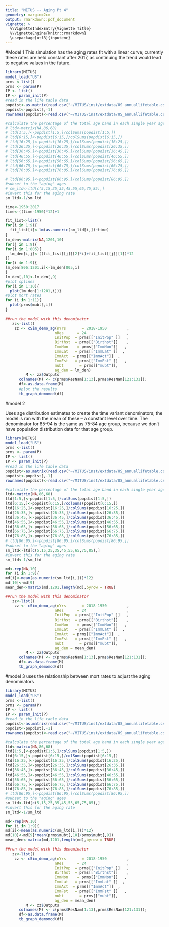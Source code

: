 ```yaml
---
title: "MITUS -- Aging Pt 4"
geometry: margin=2cm
output: rmarkdown::pdf_document
vignette: >
  %\VignetteIndexEntry{Vignette Title}
  %\VignetteEngine{knitr::rmarkdown}
  \usepackage[utf8]{inputenc}
---
```


#Model 1
This simulation has the aging rates fit with a linear curve; currently these rates are held constant after 2017, as continuing the trend would lead to negative values in the future. 
```r
library(MITUS)
model_load("US")
prms <-list()
prms <- param(P)
IP <- list()
IP <- param_init(P)
#read in the life table data
popdist<-as.matrix(read.csv("~/MITUS/inst/extdata/US_annuallifetable.csv"))[,]
popdist<-popdist[,-1]
rownames(popdist)<-read.csv("~/MITUS/inst/extdata/US_annuallifetable.csv")[,1]

#calculate the percentage of the total age band in each single year age 
# ltd<-matrix(NA,86,68)
# ltd[1:5,]<-popdist[1:5,]/colSums(popdist[1:5,])
# ltd[6:15,]<-popdist[6:15,]/colSums(popdist[6:15,])
# ltd[16:25,]<-popdist[16:25,]/colSums(popdist[16:25,])
# ltd[26:35,]<-popdist[26:35,]/colSums(popdist[26:35,])
# ltd[36:45,]<-popdist[36:45,]/colSums(popdist[36:45,])
# ltd[46:55,]<-popdist[46:55,]/colSums(popdist[46:55,])
# ltd[56:65,]<-popdist[56:65,]/colSums(popdist[56:65,])
# ltd[66:75,]<-popdist[66:75,]/colSums(popdist[66:75,])
# ltd[76:85,]<-popdist[76:85,]/colSums(popdist[76:85,])

# ltd[86:95,]<-popdist[86:95,]/colSums(popdist[86:95,])
#subset to the "aging" ages 
# sm_ltd<-ltd[c(5,15,25,35,45,55,65,75,85),]
#invert this for the aging rate
sm_ltd<-1/sm_ltd

time<-1950:2017
time<-((time-1950)*12)+1

fit_list<-list()
for(i in 1:9){
  fit_list[i]<-lm(as.numeric(sm_ltd[i,])~time)
}
lm_den<-matrix(NA,1201,10)
for(j in 1:9){
for(i in 1:805){
  lm_den[i,j]<-((fit_list[[j]][2]*i)+fit_list[[j]][1])*12
}} 
for(i in 1:9){
lm_den[806:1201,i]<-lm_den[805,i]
}
lm_den[,10]<-lm_den[,9]
#plot splines
for(i in 1:10){
  plot(lm_den[1:1201,i])}
#plot mort rates
for (i in 1:11){
  plot(prms$mubt[,i])
}

##run the model with this denominator 
   zz<-list()
    zz <- cSim_demo_ag(nYrs       = 2018-1950         ,
                      nRes      = 24                  ,
                      InitPop  = prms[["InitPop" ]]   ,
                      Birthst  = prms[["Birthst"]]    ,
                      ImmNon    = prms[["ImmNon"]]   ,
                      ImmLat   = prms[["ImmLat" ]]  ,
                      ImmAct  = prms[["ImmAct"]]  ,
                      ImmFst   = prms[["ImmFst" ]]   ,
                      mubt       = prms[["mubt"]],
                      ag_den = lm_den)
         M <- zz$Outputs
      colnames(M) <- c(prms$ResNam[1:13],prms$ResNam[121:131]);
      df<-as.data.frame(M)
      #plot the results
      tb_graph_demomod(df)
```

#model 2

Uses age distribution estimates to create the time variant denominators; the model is ran with the mean of these -- a constant level over time. The denominator for 85-94 is the same as 75-84 age group, because we don't have population distribution data for that age group. 

```r
library(MITUS)
model_load("US")
prms <-list()
prms <- param(P)
IP <- list()
IP <- param_init(P)
#read in the life table data
popdist<-as.matrix(read.csv("~/MITUS/inst/extdata/US_annuallifetable.csv"))
popdist<-popdist[,-1]
rownames(popdist)<-read.csv("~/MITUS/inst/extdata/US_annuallifetable.csv")[,1]

#calculate the percentage of the total age band in each single year age 
ltd<-matrix(NA,86,68)
ltd[1:5,]<-popdist[1:5,]/colSums(popdist[1:5,])
ltd[6:15,]<-popdist[6:15,]/colSums(popdist[6:15,])
ltd[16:25,]<-popdist[16:25,]/colSums(popdist[16:25,])
ltd[26:35,]<-popdist[26:35,]/colSums(popdist[26:35,])
ltd[36:45,]<-popdist[36:45,]/colSums(popdist[36:45,])
ltd[46:55,]<-popdist[46:55,]/colSums(popdist[46:55,])
ltd[56:65,]<-popdist[56:65,]/colSums(popdist[56:65,])
ltd[66:75,]<-popdist[66:75,]/colSums(popdist[66:75,])
ltd[76:85,]<-popdist[76:85,]/colSums(popdist[76:85,])
# ltd[86:95,]<-popdist[86:95,]/colSums(popdist[86:95,])
#subset to the "aging" ages 
sm_ltd<-ltd[c(5,15,25,35,45,55,65,75,85),]
#invert this for the aging rate
sm_ltd<-1/sm_ltd

md<-rep(NA,10)
for (i in 1:9){
md[i]<-mean(as.numeric(sm_ltd[i,]))*12}
md[10]<-md[9]
mean_den<-matrix(md,1201,length(md),byrow = TRUE)

##run the model with this denominator 
   zz<-list()
    zz <- cSim_demo_ag(nYrs       = 2018-1950         ,
                      nRes      = 24                  ,
                      InitPop  = prms[["InitPop" ]]   ,
                      Birthst  = prms[["Birthst"]]    ,
                      ImmNon    = prms[["ImmNon"]]   ,
                      ImmLat   = prms[["ImmLat" ]]  ,
                      ImmAct  = prms[["ImmAct"]]  ,
                      ImmFst   = prms[["ImmFst" ]]   ,
                      mubt       = prms[["mubt"]],
                      ag_den = mean_den)
         M <- zz$Outputs
      colnames(M) <- c(prms$ResNam[1:13],prms$ResNam[121:131]);
      df<-as.data.frame(M)
      tb_graph_demomod(df)
```


#model 3
uses the relationship between mort rates to adjust the aging denominators

```r
library(MITUS)
model_load("US")
prms <-list()
prms <- param(P)
IP <- list()
IP <- param_init(P)
#read in the life table data
popdist<-as.matrix(read.csv("~/MITUS/inst/extdata/US_annuallifetable.csv"))[,]
popdist<-popdist[,-1]
rownames(popdist)<-read.csv("~/MITUS/inst/extdata/US_annuallifetable.csv")[,1]

#calculate the percentage of the total age band in each single year age 
ltd<-matrix(NA,86,68)
ltd[1:5,]<-popdist[1:5,]/colSums(popdist[1:5,])
ltd[6:15,]<-popdist[6:15,]/colSums(popdist[6:15,])
ltd[16:25,]<-popdist[16:25,]/colSums(popdist[16:25,])
ltd[26:35,]<-popdist[26:35,]/colSums(popdist[26:35,])
ltd[36:45,]<-popdist[36:45,]/colSums(popdist[36:45,])
ltd[46:55,]<-popdist[46:55,]/colSums(popdist[46:55,])
ltd[56:65,]<-popdist[56:65,]/colSums(popdist[56:65,])
ltd[66:75,]<-popdist[66:75,]/colSums(popdist[66:75,])
ltd[76:85,]<-popdist[76:85,]/colSums(popdist[76:85,])
# ltd[86:95,]<-popdist[86:95,]/colSums(popdist[86:95,])
#subset to the "aging" ages 
sm_ltd<-ltd[c(5,15,25,35,45,55,65,75,85),]
#invert this for the aging rate
sm_ltd<-1/sm_ltd

md<-rep(NA,10)
for (i in 1:9){
md[i]<-mean(as.numeric(sm_ltd[i,]))*12}
md[10]<-md[9]*mean(prms$mubt[,10]/prms$mubt[,9])
mean_den<-matrix(md,1201,length(md),byrow = TRUE)

##run the model with this denominator 
   zz<-list()
    zz <- cSim_demo_ag(nYrs       = 2018-1950         ,
                      nRes      = 24                  ,
                      InitPop  = prms[["InitPop" ]]   ,
                      Birthst  = prms[["Birthst"]]    ,
                      ImmNon    = prms[["ImmNon"]]   ,
                      ImmLat   = prms[["ImmLat" ]]  ,
                      ImmAct  = prms[["ImmAct"]]  ,
                      ImmFst   = prms[["ImmFst" ]]   ,
                      mubt       = prms[["mubt"]],
                      ag_den = mean_den)
         M <- zz$Outputs
      colnames(M) <- c(prms$ResNam[1:13],prms$ResNam[121:131]);
      df<-as.data.frame(M)
      tb_graph_demomod(df)
```
